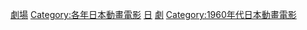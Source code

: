 {{Animanga by year category header|日本動畫電影|196|8}}

[[Category:1968年日本動畫作品|劇場]]
[[Category:各年日本動畫電影|Category:各年日本動畫電影]]
[[Category:1968年動畫電影|日]]
[[Category:1968年日本電影作品|劇]]
[[Category:1960年代日本動畫電影|Category:1960年代日本動畫電影]]
